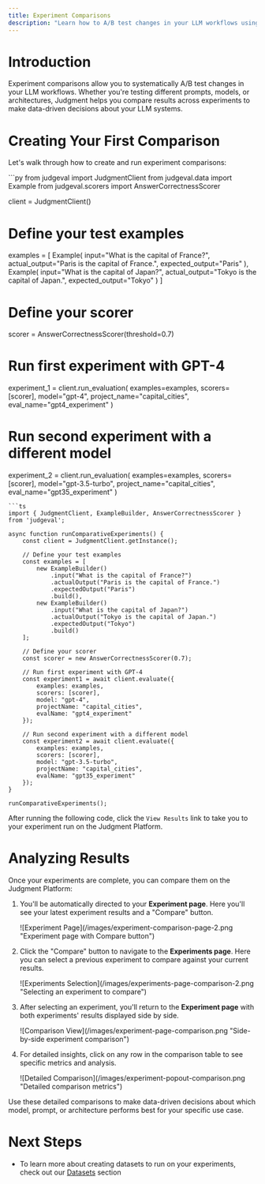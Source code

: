 ```yaml
---
title: Experiment Comparisons
description: "Learn how to A/B test changes in your LLM workflows using experiment comparisons."
---
```


# Introduction

Experiment comparisons allow you to systematically A/B test changes in your LLM workflows. Whether you're testing different prompts, models, or architectures, Judgment helps you compare results across experiments to make data-driven decisions about your LLM systems.

# Creating Your First Comparison

Let's walk through how to create and run experiment comparisons:

<CodeGroup>
```py
from judgeval import JudgmentClient
from judgeval.data import Example
from judgeval.scorers import AnswerCorrectnessScorer

client = JudgmentClient()

# Define your test examples
examples = [
    Example(
        input="What is the capital of France?",
        actual_output="Paris is the capital of France.",
        expected_output="Paris"
    ),
    Example(
        input="What is the capital of Japan?",
        actual_output="Tokyo is the capital of Japan.",
        expected_output="Tokyo"
    )
]

# Define your scorer
scorer = AnswerCorrectnessScorer(threshold=0.7)

# Run first experiment with GPT-4
experiment_1 = client.run_evaluation(
    examples=examples,
    scorers=[scorer],
    model="gpt-4",
    project_name="capital_cities",
    eval_name="gpt4_experiment"
)

# Run second experiment with a different model
experiment_2 = client.run_evaluation(
    examples=examples,
    scorers=[scorer],
    model="gpt-3.5-turbo",
    project_name="capital_cities",
    eval_name="gpt35_experiment"
)
```
```ts
import { JudgmentClient, ExampleBuilder, AnswerCorrectnessScorer } from 'judgeval';

async function runComparativeExperiments() {
    const client = JudgmentClient.getInstance();

    // Define your test examples
    const examples = [
        new ExampleBuilder()
            .input("What is the capital of France?")
            .actualOutput("Paris is the capital of France.")
            .expectedOutput("Paris")
            .build(),
        new ExampleBuilder()
            .input("What is the capital of Japan?")
            .actualOutput("Tokyo is the capital of Japan.")
            .expectedOutput("Tokyo")
            .build()
    ];

    // Define your scorer
    const scorer = new AnswerCorrectnessScorer(0.7);

    // Run first experiment with GPT-4
    const experiment1 = await client.evaluate({
        examples: examples,
        scorers: [scorer],
        model: "gpt-4",
        projectName: "capital_cities",
        evalName: "gpt4_experiment"
    });

    // Run second experiment with a different model
    const experiment2 = await client.evaluate({
        examples: examples,
        scorers: [scorer],
        model: "gpt-3.5-turbo",
        projectName: "capital_cities",
        evalName: "gpt35_experiment"
    });
}

runComparativeExperiments();
```
</CodeGroup>

After running the following code, click the `View Results` link to take you to your experiment run on the Judgment Platform.

# Analyzing Results

Once your experiments are complete, you can compare them on the Judgment Platform:

1. You'll be automatically directed to your **Experiment page**. Here you'll see your latest experiment results and a "Compare" button.
   <div style={{display: 'flex', justifyContent: 'center'}}>
     <Frame>
       ![Experiment Page](/images/experiment-comparison-page-2.png "Experiment page with Compare button")
     </Frame>
   </div>

2. Click the "Compare" button to navigate to the **Experiments page**. Here you can select a previous experiment to compare against your current results.
   <div style={{display: 'flex', justifyContent: 'center'}}>
     <Frame>
       ![Experiments Selection](/images/experiments-page-comparison-2.png "Selecting an experiment to compare")
     </Frame>
   </div>

3. After selecting an experiment, you'll return to the **Experiment page** with both experiments' results displayed side by side.
   <div style={{display: 'flex', justifyContent: 'center'}}>
     <Frame>
       ![Comparison View](/images/experiment-page-comparison.png "Side-by-side experiment comparison")
     </Frame>
   </div>

4. For detailed insights, click on any row in the comparison table to see specific metrics and analysis.
   <div style={{display: 'flex', justifyContent: 'center'}}>
     <Frame>
       ![Detailed Comparison](/images/experiment-popout-comparison.png "Detailed comparison metrics")
     </Frame>
   </div>

<Tip>
Use these detailed comparisons to make data-driven decisions about which model, prompt, or architecture performs best for your specific use case.
</Tip>

# Next Steps

- To learn more about creating datasets to run on your experiments, check out our [Datasets](/evaluation/datasets) section
